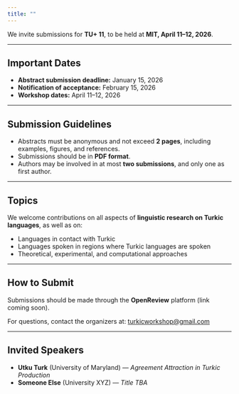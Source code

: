 ```yaml
---
title: ""
---
```


We invite submissions for **TU+ 11**, to be held at **MIT, April 11–12, 2026**.

---

## Important Dates

- **Abstract submission deadline:** January 15, 2026  
- **Notification of acceptance:** February 15, 2026  
- **Workshop dates:** April 11–12, 2026  

---

## Submission Guidelines

- Abstracts must be anonymous and not exceed **2 pages**, including examples, figures, and references.  
- Submissions should be in **PDF format**.  
- Authors may be involved in at most **two submissions**, and only one as first author.  

---

## Topics

We welcome contributions on all aspects of **linguistic research on Turkic languages**, as well as on:  

- Languages in contact with Turkic  
- Languages spoken in regions where Turkic languages are spoken  
- Theoretical, experimental, and computational approaches  

---

## How to Submit

Submissions should be made through the **OpenReview** platform (link coming soon).  

For questions, contact the organizers at: [turkicworkshop@gmail.com](mailto:turkicworkshop@gmail.com)

---

## Invited Speakers

- **Utku Turk** (University of Maryland) — *Agreement Attraction in Turkic Production*  
- **Someone Else** (University XYZ) — *Title TBA*  